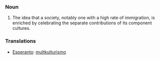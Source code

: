 
===Noun===
#The idea that a society, notably one with a high rate of immigration, is enriched by celebrating the separate contributions of its component cultures.

===Translations===
*[[Esperanto]]: [[multkulturismo]]